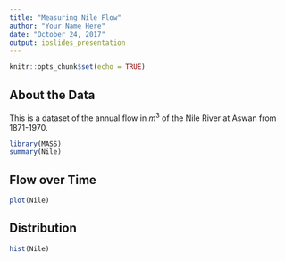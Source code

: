 ```yaml
---
title: "Measuring Nile Flow"
author: "Your Name Here"
date: "October 24, 2017"
output: ioslides_presentation
---
```


<!-- this code chunk is for setting global chunk options. --> 
```r
knitr::opts_chunk$set(echo = TRUE)
```

## About the Data
This is a dataset of the annual flow in $m^3$ of the Nile River at Aswan from 1871-1970. 

<!-- this code chunk loads in the MASS package of datasets and generates a summary of the Nile dataset in that package  --> 
```r
library(MASS)
summary(Nile)
```

<!-- add stuff here -->
## Flow over Time
```r
plot(Nile)
```

## Distribution 
```r
hist(Nile)
```




